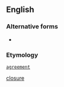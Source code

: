 {{also|non-disclosure}}
==English==

===Alternative forms===
* {{l|en|non-disclosure}}

===Etymology===
{{prefix|non|disclosure|lang=en}}



 [[agreement]]

[[closure]]